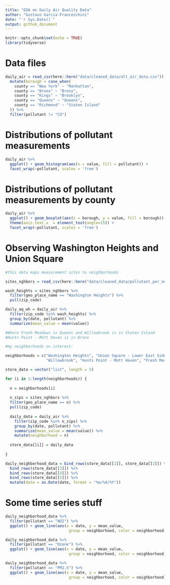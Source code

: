 ```yaml
---
title: "EDA on Daily Air Quality Data"
author: "Gustavo Garcia-Franceschini"
date: "`r Sys.Date()`"
output: github_document
---
```


```r
knitr::opts_chunk$set(echo = TRUE)
library(tidyverse)
```

# Data files

```r
daily_air = read_csv(here::here("data/cleaned_data/alt_air_data.csv")) %>%
  mutate(borough = case_when(
    county == "New York" ~ "Manhattan",
    county == "Bronx" ~ "Bronx",
    county == "Kings" ~ "Brooklyn",
    county == "Queens" ~ "Queens",
    county == "Richmond" ~ "Staten Island"
  )) %>% 
  filter(pollutant != "CO")
```

# Distributions of pollutant measurements

```r
daily_air %>%
  ggplot() + geom_histogram(aes(x = value, fill = pollutant)) + 
  facet_wrap(~pollutant, scales = 'free')
```

# Distributions of pollutant measurements by county

```r
daily_air %>%
  ggplot() + geom_boxplot(aes(x = borough, y = value, fill = borough)) + 
  theme(axis.text.x  = element_text(angle=15)) +
  facet_wrap(~pollutant, scales = 'free')
```

# Observing Washington Heights and Union Square

```r
#this data maps measurement sites to neighborhoods

sites_nghbors = read_csv(here::here("data/cleaned_data/pollutant_per_neighborhood.csv"))

wash_heights = sites_nghbors %>%
  filter(geo_place_name == "Washington Heights") %>%
  pull(zip_code)

daily_aq_wh = daily_air %>%
  filter(zip_code %in% wash_heights) %>%
  group_by(date, pollutant) %>%
  summarize(mean_value = mean(value))


```

```r
#Where Fresh Meadows is Queens and Willowbrook is in Staten Island
#Hunts Point - Mott Haven is in Bronx

#my neighborhoods on interest:

neighborhoods = c("Washington Heights", "Union Square - Lower East Side",
                  "Willowbrook", "Hunts Point - Mott Haven", "Fresh Meadows")

store_data = vector("list", length = 5)

for (i in 1:length(neighborhoods)) {
  
  n = neighborhoods[i]
  
  n_zips = sites_nghbors %>%
  filter(geo_place_name == n) %>%
  pull(zip_code)
  
  daily_data = daily_air %>%
    filter(zip_code %in% n_zips) %>%
    group_by(date, pollutant) %>%
    summarize(mean_value = mean(value)) %>%
    mutate(neighborhood = n)
  
  store_data[[i]] = daily_data
  
}
```

```r
daily_neighborhood_data = bind_rows(store_data[[1]], store_data[[2]]) %>%
  bind_rows(store_data[[3]]) %>%
  bind_rows(store_data[[4]]) %>%
  bind_rows(store_data[[5]]) %>%
  mutate(date = as.Date(date, format = "%m/%d/%Y"))
```

# Some time series stuff

```r
daily_neighborhood_data %>%
  filter(pollutant == "NO2") %>%
  ggplot() + geom_line(aes(x = date, y = mean_value,
                            group = neighborhood, color = neighborhood))
```

```r

daily_neighborhood_data %>%
  filter(pollutant == "Ozone") %>%
  ggplot() + geom_line(aes(x = date, y = mean_value,
                            group = neighborhood, color = neighborhood))
```

```r

daily_neighborhood_data %>%
  filter(pollutant == "PM2.5") %>%
  ggplot() + geom_line(aes(x = date, y = mean_value,
                            group = neighborhood, color = neighborhood))
```
